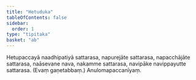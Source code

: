 ```yaml
---
title: "Hetuduka"
tableOfContents: false
sidebar:
  order: 1
type: "tipitaka"
basket: "ab"
---
```



<DynamicBreadcrumb />

<Division number="25">

<Paragraph number="2492">
Hetupaccayā naadhipatiyā sattarasa, napurejāte sattarasa, napacchājāte sattarasa, naāsevane nava, nakamme sattarasa, navipāke navippayutte sattarasa. (Evaṃ gaṇetabbaṃ.)

</Paragraph>
</Division>

<Paragraph number="2493" type="center">
Anulomapaccanīyaṃ.
</Paragraph>